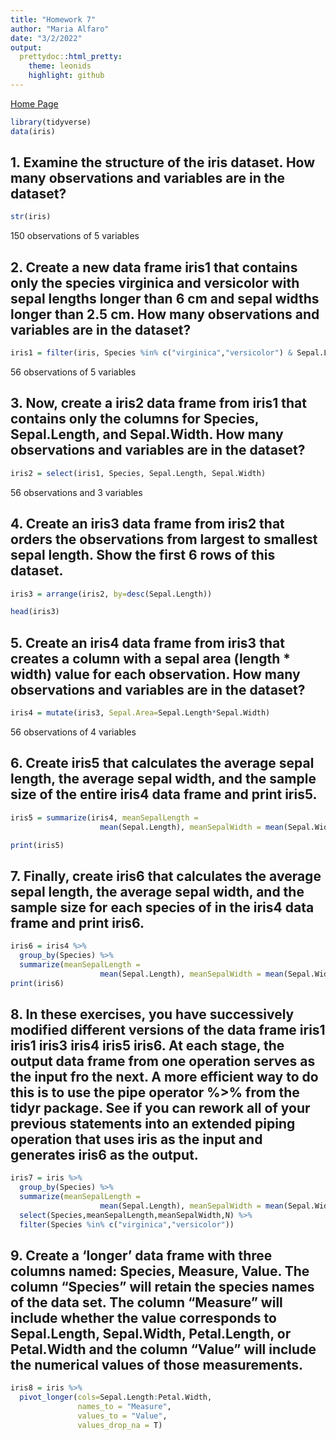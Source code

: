```yaml
---
title: "Homework 7"
author: "Maria Alfaro"
date: "3/2/2022"
output:
  prettydoc::html_pretty:
    theme: leonids
    highlight: github
---
```


[Home Page](index.html)

```r
library(tidyverse)
data(iris)
```

## 1. Examine the structure of the iris dataset. How many observations and variables are in the dataset?

```r
str(iris)
```
150 observations of 5 variables


## 2. Create a new data frame iris1 that contains only the species virginica and versicolor with sepal lengths longer than 6 cm and sepal widths longer than 2.5 cm. How many observations and variables are in the dataset?

```r
iris1 = filter(iris, Species %in% c("virginica","versicolor") & Sepal.Length > 6 & Sepal.Width > 2.5)
```
56 observations of 5 variables

## 3. Now, create a iris2 data frame from iris1 that contains only the columns for Species, Sepal.Length, and Sepal.Width. How many observations and variables are in the dataset?

```r
iris2 = select(iris1, Species, Sepal.Length, Sepal.Width)
```
56 observations and 3 variables

## 4. Create an iris3 data frame from iris2 that orders the observations from largest to smallest sepal length. Show the first 6 rows of this dataset.

```r
iris3 = arrange(iris2, by=desc(Sepal.Length))

head(iris3)
```


## 5. Create an iris4 data frame from iris3 that creates a column with a sepal area (length * width) value for each observation. How many observations and variables are in the dataset?

```r
iris4 = mutate(iris3, Sepal.Area=Sepal.Length*Sepal.Width)
```
56 observations of 4 variables

## 6. Create iris5 that calculates the average sepal length, the average sepal width, and the sample size of the entire iris4 data frame and print iris5.

```r
iris5 = summarize(iris4, meanSepalLength =
                    mean(Sepal.Length), meanSepalWidth = mean(Sepal.Width), N=n())

print(iris5)
```
## 7. Finally, create iris6 that calculates the average sepal length, the average sepal width, and the sample size for each species of in the iris4 data frame and print iris6.

```r
iris6 = iris4 %>%
  group_by(Species) %>%
  summarize(meanSepalLength =
                    mean(Sepal.Length), meanSepalWidth = mean(Sepal.Width), N=n())
print(iris6)
```
## 8. In these exercises, you have successively modified different versions of the data frame iris1 iris1 iris3 iris4 iris5 iris6. At each stage, the output data frame from one operation serves as the input fro the next. A more efficient way to do this is to use the pipe operator %>% from the tidyr package. See if you can rework all of your previous statements into an extended piping operation that uses iris as the input and generates iris6 as the output.

```R
iris7 = iris %>%
  group_by(Species) %>%
  summarize(meanSepalLength =
                    mean(Sepal.Length), meanSepalWidth = mean(Sepal.Width), N=n()) %>%
  select(Species,meanSepalLength,meanSepalWidth,N) %>%
  filter(Species %in% c("virginica","versicolor"))
```                  
## 9. Create a ‘longer’ data frame with three columns named: Species, Measure, Value. The column “Species” will retain the species names of the data set. The column “Measure” will include whether the value corresponds to Sepal.Length, Sepal.Width, Petal.Length, or Petal.Width and the column “Value” will include the numerical values of those measurements.

```r
iris8 = iris %>%
  pivot_longer(cols=Sepal.Length:Petal.Width,
               names_to = "Measure",
               values_to = "Value",
               values_drop_na = T)
```



